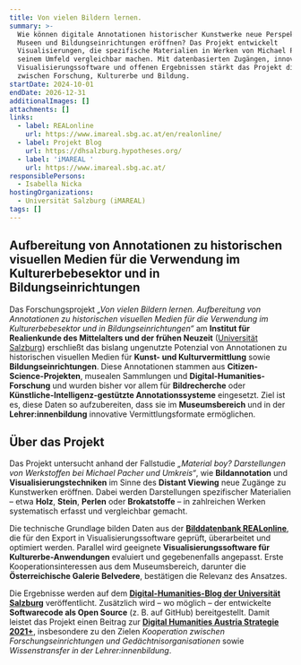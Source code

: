```yaml
---
title: Von vielen Bildern lernen.
summary: >-
  Wie können digitale Annotationen historischer Kunstwerke neue Perspektiven in
  Museen und Bildungseinrichtungen eröffnen? Das Projekt entwickelt
  Visualisierungen, die spezifische Materialien in Werken von Michael Pacher und
  seinem Umfeld vergleichbar machen. Mit datenbasierten Zugängen, innovativer
  Visualisierungssoftware und offenen Ergebnissen stärkt das Projekt die Brücke
  zwischen Forschung, Kulturerbe und Bildung.
startDate: 2024-10-01
endDate: 2026-12-31
additionalImages: []
attachments: []
links:
  - label: REALonline
    url: https://www.imareal.sbg.ac.at/en/realonline/
  - label: Projekt Blog
    url: https://dhsalzburg.hypotheses.org/
  - label: 'iMAREAL '
    url: https://www.imareal.sbg.ac.at/
responsiblePersons:
  - Isabella Nicka
hostingOrganizations:
  - Universität Salzburg (iMAREAL)
tags: []
---
```

## **Aufbereitung von Annotationen zu historischen visuellen Medien für die Verwendung im Kulturerbebesektor und in Bildungseinrichtungen**

Das Forschungsprojekt *„Von vielen Bildern lernen.  Aufbereitung von Annotationen zu historischen visuellen Medien für die Verwendung im Kulturerbebesektor und in Bildungseinrichtungen“* am **Institut für Realienkunde des Mittelalters und der frühen Neuzeit** ([Universität Salzburg](/consortium/university-of-salzburg/)) erschließt das bislang ungenutzte Potenzial von Annotationen zu historischen visuellen Medien für **Kunst- und Kulturvermittlung** sowie **Bildungseinrichtungen**. Diese Annotationen stammen aus **Citizen-Science-Projekten**, musealen Sammlungen und **Digital-Humanities-Forschung** und wurden bisher vor allem für **Bildrecherche** oder **Künstliche-Intelligenz-gestützte Annotationssysteme** eingesetzt. Ziel ist es, diese Daten so aufzubereiten, dass sie im **Museumsbereich** und in der **Lehrer:innenbildung** innovative Vermittlungsformate ermöglichen.

## Über das Projekt

Das Projekt untersucht anhand der Fallstudie *„Material boy? Darstellungen von Werkstoffen bei Michael Pacher und Umkreis“*, wie **Bildannotation** und **Visualisierungstechniken** im Sinne des **Distant Viewing** neue Zugänge zu Kunstwerken eröffnen. Dabei werden Darstellungen spezifischer Materialien – etwa **Holz**, **Stein**, **Perlen** oder **Brokatstoffe** – in zahlreichen Werken systematisch erfasst und vergleichbar gemacht.

Die technische Grundlage bilden Daten aus der [**Bilddatenbank REALonline**](https://www.imareal.sbg.ac.at/en/realonline/), die für den Export in Visualisierungssoftware geprüft, überarbeitet und optimiert werden. Parallel wird geeignete **Visualisierungssoftware für Kulturerbe-Anwendungen** evaluiert und gegebenenfalls angepasst. Erste Kooperationsinteressen aus dem Museumsbereich, darunter die **Österreichische Galerie Belvedere**, bestätigen die Relevanz des Ansatzes.

Die Ergebnisse werden auf dem [**Digital-Humanities-Blog der Universität Salzburg**](https://dhsalzburg.hypotheses.org/) veröffentlicht. Zusätzlich wird – wo möglich – der entwickelte **Softwarecode als Open Source** (z. B. auf GitHub) bereitgestellt. Damit leistet das Projekt einen Beitrag zur [**Digital Humanities Austria Strategie 2021+**](https://gams.uni-graz.at/o:clariah.dha-strategie-2021), insbesondere zu den Zielen *Kooperation zwischen Forschungseinrichtungen und Gedächtnisorganisationen* sowie *Wissenstransfer in der Lehrer:innenbildung*.
